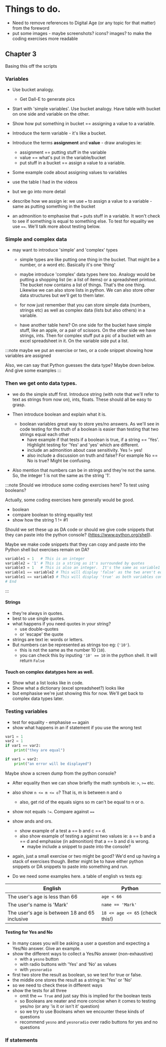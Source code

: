# Things to do.

- Need to remove references to Digital Age (or any topic for that matter) from the foreword
- put some images - maybe screenshots? icons? images? to make the coding exercises more readable

## Chapter 3
Basing this off the scripts

### Variables

* Use bucket analogy.
  * Get Dall-E to generate pics

* Start with 'simple variables'.  Use bucket analogy.  Have table with bucket on one side and variable on the other.
* Show how put something in bucket == assigning a value to a variable.
* Introduce the term variable - it's like a bucket.
* Introduce the terms **assignment** and **value** - draw analogies ie:

    - assignment == putting stuff in the variable
    - value == what's put in the variable/bucket
    - put stuff in a bucket == assign a value to a variable.

- Some example code about assigning values to variables
- use the table I had in the videos
- but we go into more detail

- describe how we assign ie: we use `=` to assign a value to a variable - same as putting something in the bucket
- an admonition to emphasise that `=` puts stuff in a variable. It won't check to see if something is equal to something else.  To test for equality we use `==`.  We'll talk more about testing below.

### Simple and complex data
- may want to introduce 'simple' and 'complex' types
  - simple types are like putting one thing in the bucket.  That might be
    a number, or a word etc.  Basically it's one 'thing'

  - maybe introduce 'complex' data types here too.  Analogy would be putting a shopping list (ie: a list of items) or a spreadsheet printout.  The bucket now contains a list of things.  That's the one thing.  Likewise we can also store lists in python.  We can also store other data structures but we'll get to them later.
  - for now just remember that you can store simple data (numbers, strings etc) as well as complex data (lists but also others) in a variable.
  - have another table here?  On one side for the bucket have simple stuff, like an apple, or a pair of scissors.  On the other side we have strings, ints.  Then for complex stuff put a pic of a bucket with an excel spreadsheet in it.  On the variable side put a list.

:::note
maybe we put an exercise or two, or a code snippet showing how variables
are assigned

Also, we can say that Python guesses the data type?  Maybe down below.  And give some examples
:::

### Then we get onto data types.
- we do the simple stuff first.  Introduce string (with note that we'll refer to text as strings from now on), ints, floats.  These should all be easy to grasp.  
- Then introduce boolean and explain what it is.
  - boolean variables great way to store yes/no answers.  As we'll see in code testing for the truth of a boolean is easier than testing that two strings equal each other
    - have example if that tests if a boolean is true, if a string == 'Yes'. Highlight testing for 'Yes' and 'yes' which are different.
    - include an admonition about case sensitivity.  Yes != yes!  
    - also include a discussion on truth and false?  For example No == No is true?  Might be confusing.

- Also mention that numbers can be in strings and they're not the same.  So, the integer 1 is not the same as the string '1'.  

:::note
Should we introduce some coding exercises here?  To test using booleans?

Actually, some coding exercises here generally would be good.  

- boolean
- compare boolean to string equality test
- show how the string 1 != #1

Should we set these up as DA code or should we give code snippets that they can paste into the python console? (https://www.python.org/shell).

Maybe we make code snippets that they can copy and paste into the Python shell but exercises remain on DA?

```python title="Copy and paste into the Python Shell"
variable1 = 1   # This is an integer
variable2 = '1' # This is a string as it's surrounded by quotes
variable3 = 1   # This is also an integer.  It's the same as variable1
variable1 == variable2 # This will display 'false' as the two aren't equal
variable1 == variable3 # This will display 'true' as both variables contain integers
# End
```
:::

#### Strings
- they're always in quotes.
- best to use single quotes.
- what happens if you need quotes in your string?
  - use double-quotes
  - or 'escape' the quote
- strings are text ie: words or letters.
- But numbers can be represented as strings too eg: (`'10'`). 
  - this is not the same as the number 10 (`10`).
  - you can check this by inputing `'10' == 10` in the python shell. It will return `False`

#### Touch on complex datatypes here as well.
- Show what a list looks like in code.
- Show what a dictionary (excel spreadsheet?) looks like
- but emphasise we're just showing this for now.  We'll get back to complex data types later.

### Testing variables
- test for equality - emphasise `==` again
- show what happens in an if statement if you use the wrong test
```python
var1 = 1
var2 = 1
if var1 == var2:
    print("they are equal")

if var1 = var2:
    print("an error will be displayed")


```
Maybe show a screen dump from the python console?

- After equality then we can show briefly the math symbols ie: `>`, `>=` etc.
- also show `n <= m <= o`?  That is, m is between n and o
  - also, get rid of the equals signs so m can't be equal to n or o.

- show not equals `!=`.  Compare against `==`

- show ands and ors.  
  - show example of a test a == b and c == d.  
  - also show example of testing a against two values ie: a == b and a == d and emphasise (in admonition) that a == b and d is wrong.
    - maybe include a snippet to paste into the console?

- again, just a small exercise or two might be good?  We'd end up having a stack of exercises though.  Better might be to have either python snippets or DA snippets to paste into something and run.

- Do we need some examples here.  a table of english vs tests eg:

English|Python
---|---
The user's age is less than 66|`age < 66`
The user's name is 'Mark' | `name == 'Mark'`
The user's age is between 18 and 65 inclusive| `18 <= age <= 65` (check this!)

#### Testing for Yes and No
- In many cases you will be asking a user a question and expecting a Yes/No answer.  Give an example.
- show the different ways to collect a Yes/No answer (non-exhaustive)
  - with a `yesno` button
  - with radio buttons with 'Yes' and 'No' as values
  - with `yesnoradio`
- first two store the result as boolean, so we test for true or false.
- the middle one stores the result as a string ie: 'Yes' or 'No'
- so we need to check these in different ways
- show the tests for all three
  - omit the `== True` and just say this is implied for the boolean tests
  - so Booleans are neater and more concise when it comes to testing yes/no (or any 'is it or isn't it' question)
  - so we try to use Booleans when we encounter these kinds of questions
  - recommend `yesno` and `yesnoradio` over radio buttons for yes and no questions

### If statements